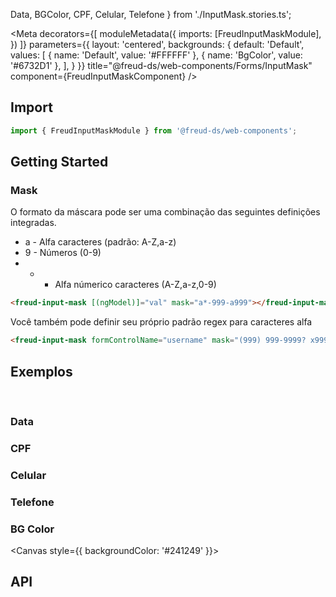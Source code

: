   Data,
  BGColor,
  CPF,
  Celular,
  Telefone
} from './InputMask.stories.ts';

<Meta
  decorators={[
    moduleMetadata({
      imports: [FreudInputMaskModule],
    })
  ]}
  parameters={{
    layout: 'centered',
    backgrounds: {
      default: 'Default',
      values: [
        { name: 'Default', value: '#FFFFFF' },
        { name: 'BgColor', value: '#6732D1' },
      ],
    }
  }}
title="@freud-ds/web-components/Forms/InputMask" component={FreudInputMaskComponent} />

<FreudHeaderComponent
  title="Input Mask"
  description="O componente InputMask é usado para inserir entrada em um determinado formato, como numérico, data, moeda e telefone."
/>

## <a id="importing"></a>Import

```ts
import { FreudInputMaskModule } from '@freud-ds/web-components';
```

## Getting Started

### Mask
O formato da máscara pode ser uma combinação das seguintes definições integradas.

- a - Alfa caracteres (padrão: A-Z,a-z)
- 9 - Números (0-9)
- * - Alfa númerico caracteres (A-Z,a-z,0-9)

```html
<freud-input-mask [(ngModel)]="val" mask="a*-999-a999"></freud-input-mask>
```

Você também pode definir seu próprio padrão regex para caracteres alfa

```html
<freud-input-mask formControlName="username" mask="(999) 999-9999? x99999"></freud-input-mask>
```

## <a id="exemplos"></a>Exemplos
<br />

### Data
<Canvas>
  <Story story={Data}/>
</Canvas>

### CPF
<Canvas>
  <Story story={CPF}/>
</Canvas>

### Celular
<Canvas>
  <Story story={Celular}/>
</Canvas>

### Telefone
<Canvas>
  <Story story={Telefone}/>
</Canvas>

### BG Color
<Canvas style={{ backgroundColor: '#241249' }}>
  <Story story={BGColor}/>
</Canvas>

## <a id="api"></a>API

<ArgsTable of={FreudInputMaskComponent} />
